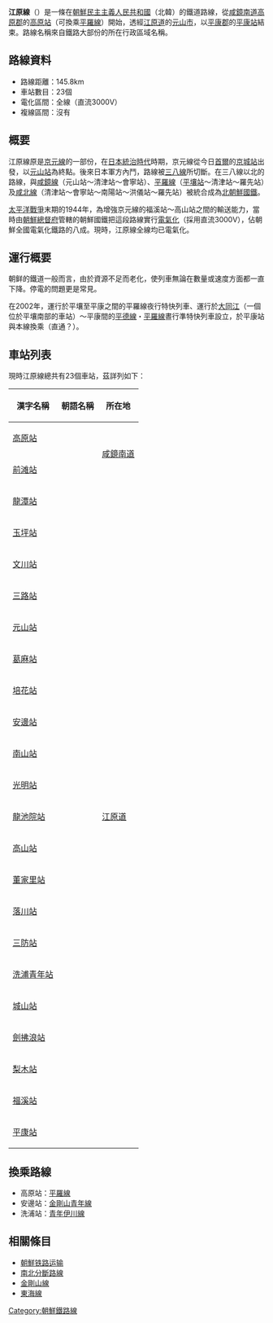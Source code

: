 {{鐵道路線情報
|諺文 = 강원선
|漢字 = 江原線
|馬-賴式 = Kangwŏn sŏn
|文觀部式 = Gangwon seon
|路線名稱 = 江原線
|路線顏色 = red
|圖片 =DPRK-Kangwon Line.png
|圖片說明 =
|種類 = [[正線|幹線鐵路]]
|國家 = {{PRK}}
|狀態 = 營業中
|起點 = [[高原站_(咸鏡南道)|高原站]]
|終點 = [[平康站|平康站]]
|站數 = 23個
|載客量 =
|通車 = 1913年7月10日
|廢除 =
|擁有者 = [[朝鮮民主主義人民共和國鐵道省|朝鮮民主主義人民共和國鐵道省]]
|營運者 = [[朝鮮民主主義人民共和國鐵道省|朝鮮民主主義人民共和國鐵道省]]
|營業距離 = 145.8公里
|軌距 = [[標準軌|標準軌]]（1,435毫米）
|軌道數量 = [[單線鐵路|單線]]
|電氣化鐵路 = [[直流電|直流電]] 3,000 [[伏特|V]]
|營業最高速度 =
|設計最高速度 =
}}
'''江原線'''（{{kor|名=北|諺=강원선|漢=江原線|羅=Kang'wŏn sŏn|f=y}}）是一條在[[朝鮮民主主義人民共和國|朝鮮民主主義人民共和國]]（北韓）的鐵道路線，從[[咸鏡南道|咸鏡南道]][[高原郡|高原郡]]的[[高原站_(咸镜南道)|高原站]]（可換乘[[平羅線|平羅線]]）開始，透經[[江原道_(朝鮮)|江原道]]的[[元山市|元山市]]，以[[平康郡|平康郡]]的[[平康站|平康站]]結束。路線名稱來自鐵路大部份的所在行政區域名稱。

== 路線資料 ==
*路線距離：145.8km
*車站數目：23個
*電化區間：全線（直流3000V）
*複線區間：沒有

==概要==
江原線原是[[京元線|京元線]]的一部份，在[[日韓合邦|日本統治時代]]時期，京元線從今日[[首爾|首爾]]的[[首爾站|京城站]]出發，以[[元山站|元山站]]為終點。後來日本軍方內鬥，路線被[[三八線|三八線]]所切斷。在三八線以北的路線，與[[咸鏡線|咸鏡線]]（元山站～清津站～會寧站）、[[平羅線|平羅線]]（[[平壤站|平壤站]]～清津站～羅先站）及[[咸北線|咸北線]]（清津站～會寧站～南陽站～洪儀站～羅先站）被統合成為[[北朝鮮國鐵|北朝鮮國鐵]]。

[[太平洋戰爭|太平洋戰爭]]末期的1944年，為增強京元線的福溪站～高山站之間的輸送能力，當時由[[朝鮮總督府|朝鮮總督府]]管轄的朝鮮國鐵把這段路線實行[[鐵道電氣化|電氣化]]（採用直流3000V），佔朝鮮全國電氣化鐵路的八成。現時，江原線全線均已電氣化。

==運行概要==

朝鲜的鐵道一般而言，由於資源不足而老化，使列車無論在數量或速度方面都一直下降。停電的問題更是常見。

在2002年，運行於平壤至平康之間的平羅線夜行特快列車、運行於[[大同江站|大同江]]（一個位於平壤南部的車站）～平康間的[[平德線|平德線]]・[[平羅線|平羅線]]晝行準特快列車設立，於平康站與本線換乘（直通？）。

== 車站列表 ==

現時江原線總共有23個車站，茲詳列如下：

{| border=1
! 漢字名稱
! 朝語名稱
! colspan=2|所在地
|-
| [[高原站_(咸镜南道)|高原站]] || {{lang|ko|고원역}} || rowspan=2 | [[咸鏡南道|咸鏡南道]]
|-
| [[前滩站|前滩站]] || {{lang|ko|전탄역}} 
|-
| [[龍潭站_(江原道)|龍潭站]] || {{lang|ko|룡담역}} || rowspan=21 | [[江原道_(北)|江原道]]
|-
| [[玉坪站|玉坪站]] || {{lang|ko|옥평역}} 
|-
| [[文川站|文川站]] || {{lang|ko|문천역}} 
|-
| [[三路站|三路站]] || {{lang|ko|세길역}} 
|-
| [[元山站_(江原道)|元山站]] || {{lang|ko|원산역}} 
|-
| [[葛麻站|葛麻站]] || {{lang|ko|갈마역}} 
|-
| [[培花站|培花站]] || {{lang|ko|배화역}} 
|-
| [[安邊站|安邊站]] || {{lang|ko|안변역}} 
|-
| [[南山站_(江原道)|南山站]] || {{lang|ko|남산역}} 
|-
| [[光明站_(江原道)|光明站]] || {{lang|ko|광명역}} 
|-
| [[龍池院站|龍池院站]] || {{lang|ko|룡지원역}} 
|-
| [[高山站_(江原道)|高山站]] || {{lang|ko|고산역}} 
|-
| [[董家里站|董家里站]] || {{lang|ko|동가리역}} 
|-
| [[落川站|落川站]] || {{lang|ko|락천역}} 
|-
| [[三防站|三防站]] || {{lang|ko|삼방역}} 
|-
| [[洗浦青年站|洗浦青年站]] || {{lang|ko|세포역}} 
|-
| [[城山站|城山站]] || {{lang|ko|성산역}} 
|-
| [[劍拂浪站|劍拂浪站]] || {{lang|ko|검불랑역}} 
|-
| [[梨木站|梨木站]] || {{lang|ko|리목역}} 
|-
| [[福溪站|福溪站]] || {{lang|ko|복계역}} 
|-
| [[平康站|平康站]] || {{lang|ko|평강역}} 
|}

==換乘路線==
*高原站：[[平羅線|平羅線]]
*安邊站：[[東海北部線|金剛山青年線]]
*洗浦站：[[青年伊川線|青年伊川線]]

==相關條目==
* [[朝鮮铁路运输|朝鮮铁路运输]]
* [[南北分斷路線|南北分斷路線]]
* [[金剛山線|金剛山線]]
* [[東海線|東海線]]
{{江原線}}
{{朝鮮鐵路線}}

[[Category:朝鮮鐵路線|Category:朝鮮鐵路線]]